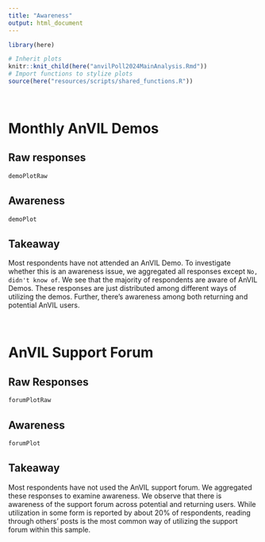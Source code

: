 ```yaml
---
title: "Awareness"
output: html_document
---
```


```r
library(here)

# Inherit plots
knitr::knit_child(here("anvilPoll2024MainAnalysis.Rmd"))
# Import functions to stylize plots
source(here("resources/scripts/shared_functions.R"))
```

<br/>

# Monthly AnVIL Demos

## Raw responses

```r
demoPlotRaw
```  

## Awareness

```r
demoPlot
```

## Takeaway

Most respondents have not attended an AnVIL Demo. To investigate whether this is an awareness issue, we aggregated all responses except `No, didn't know of`. We see that the majority of respondents are aware of AnVIL Demos. These responses are just distributed among different ways of utilizing the demos. Further, there's awareness among both returning and potential AnVIL users.

<br/>

# AnVIL Support Forum

## Raw Responses

```r
forumPlotRaw
```

## Awareness

```r
forumPlot
```

## Takeaway

Most respondents have not used the AnVIL support forum. We aggregated these responses to examine awareness. We observe that there is awareness of the support forum across potential and returning users. While utilization in some form is reported by about 20% of respondents, reading through others' posts is the most common way of utilizing the support forum within this sample.
